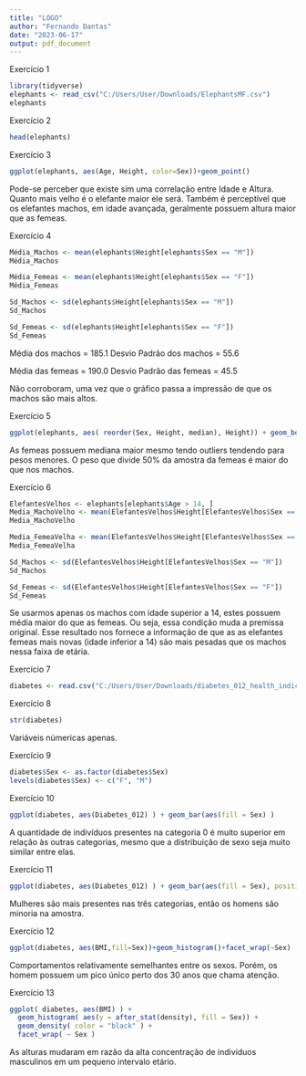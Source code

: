 ---
title: "LOGO"
author: "Fernando Dantas"
date: "2023-06-17"
output: pdf_document
---

  
Exercício 1

```{r}
library(tidyverse)
elephants <- read_csv("C:/Users/User/Downloads/ElephantsMF.csv")
elephants
```

Exercício 2

```{r}
head(elephants)

```

Exercício 3

```{r}
ggplot(elephants, aes(Age, Height, color=Sex))+geom_point()
```
Pode-se perceber que existe sim uma correlação entre Idade e Altura. Quanto mais velho é o elefante maior ele será. Também é perceptível que os elefantes machos, em idade avançada, geralmente possuem altura maior que as femeas.


Exercício 4

```{r}
Média_Machos <- mean(elephants$Height[elephants$Sex == "M"])
Média_Machos

Média_Femeas <- mean(elephants$Height[elephants$Sex == "F"])
Média_Femeas

Sd_Machos <- sd(elephants$Height[elephants$Sex == "M"])
Sd_Machos

Sd_Femeas <- sd(elephants$Height[elephants$Sex == "F"])
Sd_Femeas
```
Média dos machos = 185.1
Desvio Padrão dos machos = 55.6

Média das femeas = 190.0
Desvio Padrão das femeas = 45.5

Não corroboram, uma vez que o gráfico passa a impressão de que os machos são mais altos.


Exercício 5
```{r}
ggplot(elephants, aes( reorder(Sex, Height, median), Height)) + geom_boxplot(fill="purple") + xlab("Sex")
```
As femeas possuem mediana maior mesmo tendo outliers tendendo para pesos menores. O peso que divide 50% da amostra da femeas é maior do que nos machos.


Exercício 6
```{r}
ElefantesVelhos <- elephants[elephants$Age > 14, ]
Media_MachoVelho <- mean(ElefantesVelhos$Height[ElefantesVelhos$Sex == "M"])
Media_MachoVelho

Media_FemeaVelha <- mean(ElefantesVelhos$Height[ElefantesVelhos$Sex == "F"])
Media_FemeaVelha

Sd_Machos <- sd(ElefantesVelhos$Height[ElefantesVelhos$Sex == "M"])
Sd_Machos

Sd_Femeas <- sd(ElefantesVelhos$Height[ElefantesVelhos$Sex == "F"])
Sd_Femeas
```
Se usarmos apenas os machos com idade superior a 14, estes possuem média maior do que as femeas. Ou seja, essa condição muda a premissa original. Esse resultado nos fornece a informação de que as as elefantes femeas mais novas (idade inferior a 14) são mais pesadas que os machos nessa faixa de etária.

Exercício 7
```{r}
diabetes <- read.csv("C:/Users/User/Downloads/diabetes_012_health_indicators_BRFSS2015.csv")
```

Exercício 8
```{r}
str(diabetes)
```
Variáveis númericas apenas.



Exercício 9
```{r}
diabetes$Sex <- as.factor(diabetes$Sex)
levels(diabetes$Sex) <- c("F", "M")
```

Exercício 10

```{r}
ggplot(diabetes, aes(Diabetes_012) ) + geom_bar(aes(fill = Sex) )
```
A quantidade de indivíduos presentes na categoria 0 é muito superior em relação às  outras categorias, mesmo que a distribuição de sexo seja muito similar entre elas.



Exercício 11

```{r}
ggplot(diabetes, aes(Diabetes_012) ) + geom_bar(aes(fill = Sex), position = "fill" )

```
Mulheres são mais presentes nas três categorias, então os homens são minoria na amostra.



Exercício 12
```{r}
ggplot(diabetes, aes(BMI,fill=Sex))+geom_histogram()+facet_wrap(~Sex)
```

Comportamentos relativamente semelhantes entre os sexos. Porém, os homem possuem um pico único perto dos 30 anos que chama atenção. 



Exercício 13
```{r}
ggplot( diabetes, aes(BMI) ) +
  geom_histogram( aes(y = after_stat(density), fill = Sex)) +
  geom_density( color = "black" ) +
  facet_wrap( ~ Sex )
```

As alturas mudaram em razão da alta concentração de indivíduos masculinos em um pequeno intervalo etário.





